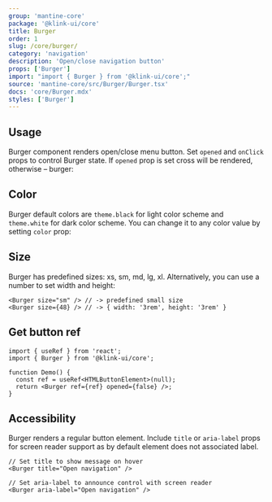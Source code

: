 ```yaml
---
group: 'mantine-core'
package: '@klink-ui/core'
title: Burger
order: 1
slug: /core/burger/
category: 'navigation'
description: 'Open/close navigation button'
props: ['Burger']
import: "import { Burger } from '@klink-ui/core';"
source: 'mantine-core/src/Burger/Burger.tsx'
docs: 'core/Burger.mdx'
styles: ['Burger']
---
```



## Usage

Burger component renders open/close menu button.
Set `opened` and `onClick` props to control Burger state.
If `opened` prop is set cross will be rendered, otherwise – burger:

<Demo data={BurgerDemos.usage} />

## Color

Burger default colors are `theme.black` for light color scheme and `theme.white` for dark color scheme.
You can change it to any color value by setting `color` prop:

<Demo data={BurgerDemos.color} />

## Size

<Demo data={BurgerDemos.sizes} />

Burger has predefined sizes: xs, sm, md, lg, xl.
Alternatively, you can use a number to set width and height:

```tsx
<Burger size="sm" /> // -> predefined small size
<Burger size={48} /> // -> { width: '3rem', height: '3rem' }
```

## Get button ref

```tsx
import { useRef } from 'react';
import { Burger } from '@klink-ui/core';

function Demo() {
  const ref = useRef<HTMLButtonElement>(null);
  return <Burger ref={ref} opened={false} />;
}
```

## Accessibility

Burger renders a regular button element. Include `title` or `aria-label` props for screen reader support
as by default element does not associated label.

```tsx
// Set title to show message on hover
<Burger title="Open navigation" />

// Set aria-label to announce control with screen reader
<Burger aria-label="Open navigation" />
```
